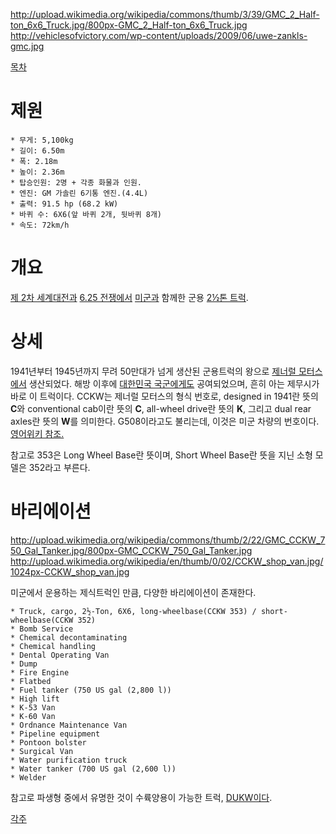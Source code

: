 http://upload.wikimedia.org/wikipedia/commons/thumb/3/39/GMC_2_Half-ton_6x6_Truck.jpg/800px-GMC_2_Half-ton_6x6_Truck.jpg
http://vehiclesofvictory.com/wp-content/uploads/2009/06/uwe-zankls-gmc.jpg

[[목차]]
= 제원 =
 * 무게: 5,100kg
 * 길이: 6.50m
 * 폭: 2.18m
 * 높이: 2.36m
 * 탑승인원: 2명 + 각종 화물과 인원.
 * 엔진: GM 가솔린 6기통 엔진.(4.4L)
 * 출력: 91.5 hp (68.2 kW)
 * 바퀴 수: 6X6(앞 바퀴 2개, 뒷바퀴 8개)
 * 속도: 72km/h

= 개요 =
[[제 2차 세계대전]]과 [[6.25 전쟁]]에서 [[미군]]과 함께한 군용 [[2½톤 트럭]].

= 상세 =
1941년부터 1945년까지 무려 50만대가 넘게 생산된 군용트럭의 왕으로 [[제너럴 모터스]]에서 생산되었다. 해방 이후에 [[대한민국 국군]]에게도 공여되었으며, 흔히 아는 제무시가 바로 이 트럭이다. CCKW는 제너럴 모터스의 형식 번호로, designed in 1941란 뜻의 '''C'''와 conventional cab이란 뜻의 '''C''', all-wheel drive란 뜻의 '''K''', 그리고 dual rear axles란 뜻의 '''W'''를 의미한다. G508이라고도 불리는데, 이것은 미군 차량의 번호이다. [http://en.wikipedia.org/wiki/List_of_U.S._military_vehicles_by_supply_catalog_designation 영어위키 참조.]

참고로 353은 Long Wheel Base란 뜻이며, Short Wheel Base란 뜻을 지닌 소형 모델은 352라고 부른다.

= 바리에이션 =
http://upload.wikimedia.org/wikipedia/commons/thumb/2/22/GMC_CCKW_750_Gal_Tanker.jpg/800px-GMC_CCKW_750_Gal_Tanker.jpg
http://upload.wikimedia.org/wikipedia/en/thumb/0/02/CCKW_shop_van.jpg/1024px-CCKW_shop_van.jpg

미군에서 운용하는 제식트럭인 만큼, 다양한 바리에이션이 존재한다.

 * Truck, cargo, 2½-Ton, 6X6, long-wheelbase(CCKW 353) / short-wheelbase(CCKW 352)
 * Bomb Service
 * Chemical decontaminating
 * Chemical handling
 * Dental Operating Van
 * Dump
 * Fire Engine
 * Flatbed
 * Fuel tanker (750 US gal (2,800 l))
 * High lift
 * K-53 Van
 * K-60 Van
 * Ordnance Maintenance Van
 * Pipeline equipment
 * Pontoon bolster
 * Surgical Van
 * Water purification truck
 * Water tanker (700 US gal (2,600 l))
 * Welder

참고로 파생형 중에서 유명한 것이 수륙양용이 가능한 트럭, [[DUKW]]이다.


[[각주]]
